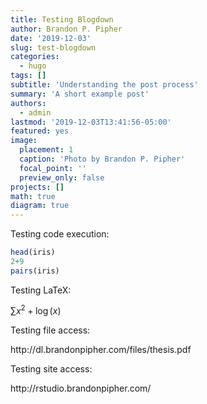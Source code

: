 ```yaml
---
title: Testing Blogdown
author: Brandon P. Pipher
date: '2019-12-03'
slug: test-blogdown
categories:
  - hugo
tags: []
subtitle: 'Understanding the post process'
summary: 'A short example post'
authors:
  - admin
lastmod: '2019-12-03T13:41:56-05:00'
featured: yes
image:
  placement: 1
  caption: 'Photo by Brandon P. Pipher'
  focal_point: ''
  preview_only: false
projects: []
math: true
diagram: true
---
```

Testing code execution:
```r
head(iris)
2+9
pairs(iris)
```
Testing LaTeX:

$\sum{x^2+\log(x)}$

Testing file access:

http://dl.brandonpipher.com/files/thesis.pdf

Testing site access:

http://rstudio.brandonpipher.com/


